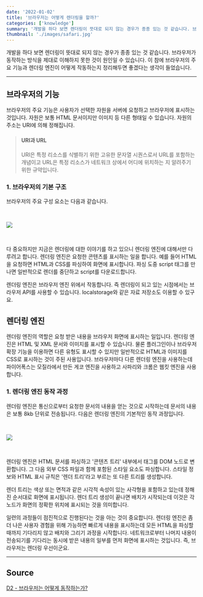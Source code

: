 ```yaml
---
date: '2022-01-02'
title: '브라우저는 어떻게 렌더링을 할까?'
categories: ['knowledge']
summary: '개발을 하다 보면 렌더링이 뜻대로 되지 않는 경우가 종종 있는 것 같습니다. 브라우저가 동작하는 방식을 제대로 이해하지 못한 것이 원인일 수 있습니다. 이 참에 브라우저의 주요 기능과 렌더링 엔진이 어떻게 작동하는지 정리해두면 좋겠다는 생각이 들었습니다.'
thumbnail: './images/safari.jpg'
---
```


개발을 하다 보면 렌더링이 뜻대로 되지 않는 경우가 종종 있는 것 같습니다. 브라우저가 동작하는 방식을 제대로 이해하지 못한 것이 원인일 수 있습니다. 이 참에 브라우저의 주요 기능과 렌더링 엔진이 어떻게 작동하는지 정리해두면 좋겠다는 생각이 들었습니다.

<hr />

## 브라우저의 기능

브라우저의 주요 기능은 사용자가 선택한 자원을 서버에 요청하고 브라우저에 표시하는 것입니다. 자원은 보통 HTML 문서이지만 이미지 등 다른 형태일 수 있습니다. 자원의 주소는 URI에 의해 정해집니다.

> #### URI과 URL
>
> URI은 특정 리소스를 식별하기 위한 고유한 문자열 시퀀스로서 URL를 포함하는 개념이고 URL은 특정 리소스가 네트워크 상에서 어디에 위치하는 지 알려주기 위한 규약입니다.



### 1. 브라우저의 기본 구조

브라우저의 주요 구성 요소는 다음과 같습니다.

<br/>

![](./images/arch.png)

<br/>

다 중요하지만 지금은 렌더링에 대한 이야기를 하고 있으니 렌더링 엔진에 대해서만 다루려고 합니다. 렌더링 엔진은 요청한 콘텐츠를 표시하는 일을 합니다. 예를 들어 HTML을 요청하면 HTML과 CSS를 파싱하여 화면에 표시합니다. 파싱 도중 script 태그를 만나면 일반적으로 렌더를 중단하고 script를 다운로드합니다.


렌더링 엔진은 브라우저 엔진 위에서 작동합니다. 즉 렌더링이 되고 있는 시점에서는 브라우저 API를 사용할 수 있습니다. localstorage와 같은 자료 저장소도 이용할 수 있구요.


## 렌더링 엔진

렌더링 엔진의 역할은 요청 받은 내용을 브라우저 화면에 표시하는 일입니다. 렌더링 엔진은 HTML 및 XML 문서와 이미지를 표시할 수 있습니다. 물론 플러그인이나 브라우저 확장 기능을 이용하면 다른 유형도 표시할 수 있지만 일반적으로 HTML과 이미지를 CSS로 표시하는 것이 주된 사용입니다. 브라우저마다 다른 렌더링 엔진을 사용하는데 파이어폭스는 모질라에서 만든 게코 엔진을 사용하고 사파리와 크롬은 웹킷 엔진을 사용합니다.

### 1. 렌더링 엔진 동작 과정

렌더링 엔진은 통신으로부터 요청한 문서의 내용을 얻는 것으로 시작하는데 문서의 내용은 보통 8kb 단위로 전송됩니다. 다음은 렌더링 엔진의 기본적인 동작 과정입니다.

<br/>

![](./images/render.png)

<br/>

렌더링 엔진은 HTML 문서를 파싱하고 '콘텐츠 트리' 내부에서 태그를 DOM 노드로 변환합니다. 그 다음 외부 CSS 파일과 함께 포함된 스타일 요소도 파싱합니다. 스타일 정보와 HTML 표시 규칙은 '렌더 트리'라고 부르는 또 다른 트리를 생성합니다.

렌더 트리는 색상 또는 면적과 같은 시각적 속성이 있는 사각형을 포함하고 있는데 정해진 순서대로 화면에 표시됩니다. 렌더 트리 생성이 끝나면 배치가 시작되는데 이것은 각 노드가 화면의 정확한 위치에 표시되는 것을 의미합니다.

일련의 과정들이 점진적으로 진행된다는 것을 아는 것이 중요합니다. 렌더링 엔진은 좀 더 나은 사용자 경험을 위해 가능하면 빠르게 내용을 표시하는데 모든 HTML을 파싱할 때까지 기다리지 않고 배치와 그리기 과정을 시작합니다. 네트워크로부터 나머지 내용이 전송되기를 기다리는 동시에 받은 내용의 일부를 먼저 화면에 표시하는 것입니다. 즉, 브라우저는 렌더링 우선이군요.

<hr />

## Source

[D2 - 브라우저는 어떻게 동작하는가?](https://d2.naver.com/helloworld/59361)
